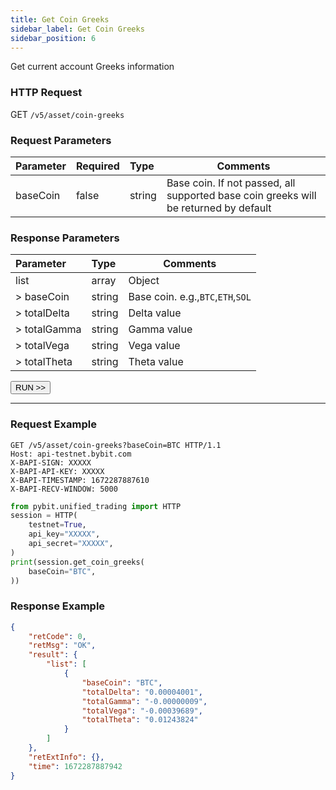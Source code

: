 ```yaml
---
title: Get Coin Greeks
sidebar_label: Get Coin Greeks
sidebar_position: 6
---
```

Get current account Greeks information

### HTTP Request
GET `/v5/asset/coin-greeks`

### Request Parameters
| Parameter | Required | Type | Comments|
|:----- |:-------|:-----|------ |
|baseCoin |false |string |Base coin. If not passed, all supported base coin greeks will be returned by default|

### Response Parameters
| Parameter | Type | Comments|
|:----- |:-----|----- |
|list |array |Object |
|> baseCoin |string |Base coin. e.g.,`BTC`,`ETH`,`SOL`|
|> totalDelta |string |Delta value |
|> totalGamma |string |Gamma value |
|> totalVega |string |Vega value |
|> totalTheta |string |Theta value |

<a href="/api-explorer/v5/account/coin-greeks"><Button>RUN >></Button></a>

---

### Request Example

<Tabs groupId="programming-languages">
<TabItem value="http" label="HTTP">

```http
GET /v5/asset/coin-greeks?baseCoin=BTC HTTP/1.1
Host: api-testnet.bybit.com
X-BAPI-SIGN: XXXXX
X-BAPI-API-KEY: XXXXX
X-BAPI-TIMESTAMP: 1672287887610
X-BAPI-RECV-WINDOW: 5000
```

</TabItem>
<TabItem value="python" label="Python">

```python
from pybit.unified_trading import HTTP
session = HTTP(
    testnet=True,
    api_key="XXXXX",
    api_secret="XXXXX",
)
print(session.get_coin_greeks(
    baseCoin="BTC",
))
```

</TabItem>
</Tabs>

### Response Example

```json
{
    "retCode": 0,
    "retMsg": "OK",
    "result": {
        "list": [
            {
                "baseCoin": "BTC",
                "totalDelta": "0.00004001",
                "totalGamma": "-0.00000009",
                "totalVega": "-0.00039689",
                "totalTheta": "0.01243824"
            }
        ]
    },
    "retExtInfo": {},
    "time": 1672287887942
}
```
